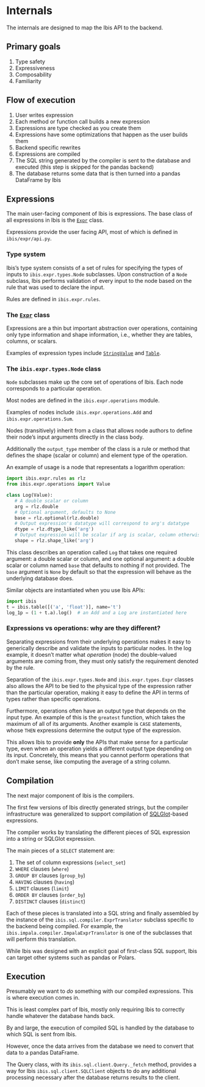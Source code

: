 # Internals

The internals are designed to map the Ibis API to the backend.

## Primary goals

1. Type safety
1. Expressiveness
1. Composability
1. Familiarity

## Flow of execution

1. User writes expression
1. Each method or function call builds a new expression
1. Expressions are type checked as you create them
1. Expressions have some optimizations that happen as the user builds them
1. Backend specific rewrites
1. Expressions are compiled
1. The SQL string generated by the compiler is sent to the database and
   executed (this step is skipped for the pandas backend)
1. The database returns some data that is then turned into a pandas DataFrame
   by Ibis

## Expressions

The main user-facing component of Ibis is expressions. The base class of all
expressions in Ibis is the
[`Expr`](../reference/expression-generic.qmd#ibis.expr.types.core.Expr) class.

Expressions provide the user facing API, most of which is defined in
`ibis/expr/api.py`.

### Type system

Ibis's type system consists of a set of rules for specifying the types of
inputs to `ibis.expr.types.Node` subclasses. Upon construction of a `Node`
subclass, Ibis performs validation of every input to the node based on the rule
that was used to declare the input.

Rules are defined in `ibis.expr.rules`.

### The [`Expr`](../reference/expression-generic.qmd#ibis.expr.types.core.Expr) class

Expressions are a thin but important abstraction over operations, containing
only type information and shape information, i.e., whether they are tables,
columns, or scalars.

Examples of expression types include
[`StringValue`](../reference/expression-strings.qmd#ibis.expr.types.strings.StringValue) and
[`Table`](../reference/expression-tables.qmd#ibis.expr.types.relations.Table).

### The `ibis.expr.types.Node` class

`Node` subclasses make up the core set of operations of Ibis. Each node
corresponds to a particular operation.

Most nodes are defined in the `ibis.expr.operations` module.

Examples of nodes include `ibis.expr.operations.Add` and
`ibis.expr.operations.Sum`.

Nodes (transitively) inherit from a class that allows node authors to define
their node's input arguments directly in the class body.

Additionally the `output_type` member of the class is a rule or method that
defines the shape (scalar or column) and element type of the operation.

An example of usage is a node that representats a logarithm operation:

```python
import ibis.expr.rules as rlz
from ibis.expr.operations import Value

class Log(Value):
   # A double scalar or column
   arg = rlz.double
   # Optional argument, defaults to None
   base = rlz.optional(rlz.double)
   # Output expression's datatype will correspond to arg's datatype
   dtype = rlz.dtype_like('arg')
   # Output expression will be scalar if arg is scalar, column otherwise
   shape = rlz.shape_like('arg')
```

This class describes an operation called `Log` that takes one required
argument: a double scalar or column, and one optional argument: a double scalar
or column named `base` that defaults to nothing if not provided. The `base`
argument is `None` by default so that the expression will behave as the
underlying database does.

Similar objects are instantiated when you use Ibis APIs:

```python
import ibis
t = ibis.table([('a', 'float')], name='t')
log_1p = (1 + t.a).log()  # an Add and a Log are instantiated here
```

### Expressions vs operations: why are they different?

Separating expressions from their underlying operations makes it easy to
generically describe and validate the inputs to particular nodes. In the log
example, it doesn't matter what _operation_ (node) the double-valued arguments
are coming from, they must only satisfy the requirement denoted by the rule.

Separation of the `ibis.expr.types.Node` and
`ibis.expr.types.Expr` classes also allows the API to be tied to the
physical type of the expression rather than the particular operation, making it
easy to define the API in terms of types rather than specific operations.

Furthermore, operations often have an output type that depends on the input
type. An example of this is the `greatest` function, which takes the maximum
of all of its arguments. Another example is `CASE` statements, whose `THEN`
expressions determine the output type of the expression.

This allows Ibis to provide **only** the APIs that make sense for a particular
type, even when an operation yields a different output type depending on its
input. Concretely, this means that you cannot perform operations that don't
make sense, like computing the average of a string column.

## Compilation

The next major component of Ibis is the compilers.

The first few versions of Ibis directly generated strings, but the compiler
infrastructure was generalized to support compilation of
[SQLGlot](https://sqlglot.com/)-based expressions.

The compiler works by translating the different pieces of SQL expression into a
string or SQLGlot expression.

The main pieces of a `SELECT` statement are:

1. The set of column expressions (`select_set`)
1. `WHERE` clauses (`where`)
1. `GROUP BY` clauses (`group_by`)
1. `HAVING` clauses (`having`)
1. `LIMIT` clauses (`limit`)
1. `ORDER BY` clauses (`order_by`)
1. `DISTINCT` clauses (`distinct`)

Each of these pieces is translated into a SQL string and finally assembled by
the instance of the `ibis.sql.compiler.ExprTranslator` subclass
specific to the backend being compiled. For example, the
`ibis.impala.compiler.ImpalaExprTranslator` is one of the subclasses
that will perform this translation.

::: {.callout-note}
While Ibis was designed with an explicit goal of first-class SQL support, Ibis can target other systems such as pandas or Polars.
:::

## Execution

Presumably we want to _do_ something with our compiled expressions. This is
where execution comes in.

This is least complex part of Ibis, mostly only requiring Ibis to correctly
handle whatever the database hands back.

By and large, the execution of compiled SQL is handled by the database to which
SQL is sent from Ibis.

However, once the data arrives from the database we need to convert that
data to a pandas DataFrame.

The Query class, with its `ibis.sql.client.Query._fetch` method, provides a way
for Ibis `ibis.sql.client.SQLClient` objects to do any additional processing
necessary after the database returns results to the client.
